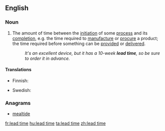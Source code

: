 ==English==
{{wikipedia}}

===Noun===
{{en-noun|head=[[lead]] [[time]]}}
# {{context|idiomatic}} The amount of time between the [[initiation]] of some [[process]] and its [[completion]], e.g. the time required to [[manufacture]] or [[procure]] a product; the time required before something can be [[provided]] or [[delivered]].
#: ''It's an excellent device, but it has a 10-week '''lead time''', so be sure to order it in advance.''

====Translations====
{{trans-top|the amount of time between the initiation of some process and its completion}}
* Finnish: {{t-|fi|läpimenoaika}}
{{trans-mid}}
* Swedish: {{t-|sv|ledtid|c}}
{{trans-bottom}}

===Anagrams===
* [[mealtide#English|mealtide]]

[[fr:lead time]]
[[hu:lead time]]
[[ta:lead time]]
[[zh:lead time]]